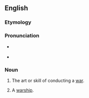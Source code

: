 ==English==

===Etymology===
{{suffix|en|war|craft}}

===Pronunciation===
* {{a|RP}} {{IPA|en|/ˈwɔːkɹɑːft/}}
* {{a|GenAm}} {{IPA|en|/ˈwɔɹkɹæft/}}

===Noun===
{{en-noun|~|s|warcraft}}

# {{lb|en|uncountable}} The art or skill of conducting a [[war]].
# {{lb|en|countable}} A [[warship]].